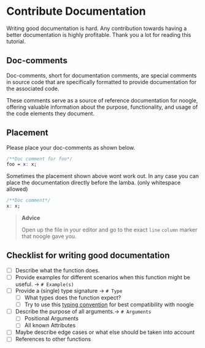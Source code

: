 # Contribute Documentation

Writing good documentation is hard. Any contribution towards having a better documentation is highly profitable. Thank you a lot for reading this tutorial.

## Doc-comments

Doc-comments, short for documentation comments, are special comments in source code that are specifically formatted to provide documentation for the 
associated code. 

These comments serve as a source of reference documentation for noogle, 
offering valuable information about the purpose, functionality, and usage of the code elements they document. 


## Placement

Please place your doc-comments as shown below.

```nix
/**Doc comment for foo*/
foo = x: x;
```

Sometimes the placement shown above wont work out.
In any case you can place the documentation directly before the lamba. (only whitespace allowed)

```nix
/**Doc comment*/
x: x;
```

> **Advice**
> 
> Open up the file in your editor and go to the exact `line` `column` marker that noogle gave you.

## Checklist for writing good documentation

- [ ] Describe what the function does.
- [ ] Provide examples for different scenarios when this function might be useful. -> ` # Example(s) `
- [ ] Provide a (single) type signature -> `# Type `
  - [ ] What types does the function expect?
  - [ ] Try to use this [typing convention](/md/typing) for best compatibility with noogle
- [ ] Describe the purpose of all arguments.-> `# Arguments`
  - [ ] Positional Arguments
  - [ ] All known Attributes
- [ ] Maybe describe edge cases or what else should be taken into account
- [ ] References to other functions
